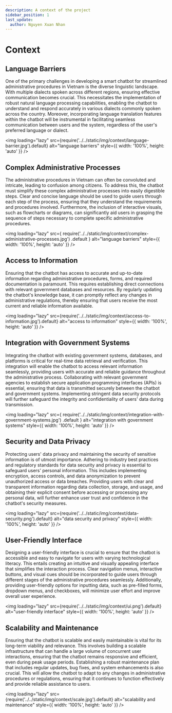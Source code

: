 ```yaml
---
description: A context of the project
sidebar_position: 1
last_update:
  author: Nguyen Xuan Nhan
---
```


# Context

<p align="justify">

## Language Barriers

One of the primary challenges in developing a smart chatbot for streamlined administrative procedures in Vietnam is the diverse linguistic landscape. With multiple dialects spoken across different regions, ensuring effective communication becomes crucial. This necessitates the implementation of robust natural language processing capabilities, enabling the chatbot to understand and respond accurately in various dialects commonly spoken across the country. Moreover, incorporating language translation features within the chatbot will be instrumental in facilitating seamless communication between users and the system, regardless of the user's preferred language or dialect.

<img
  loading="lazy"
  src={require('../../static/img/context/language-barrier.jpg').default}
  alt="language barriers"
  style={{ width: '100%', height: 'auto' }}
/>

## Complex Administrative Processes

The administrative procedures in Vietnam can often be convoluted and intricate, leading to confusion among citizens. To address this, the chatbot must simplify these complex administrative processes into easily digestible steps. Clear and concise language should be used to guide users through each step of the process, ensuring that they understand the requirements and procedures involved. Furthermore, the inclusion of interactive visuals, such as flowcharts or diagrams, can significantly aid users in grasping the sequence of steps necessary to complete specific administrative procedures.

<img
  loading="lazy"
  src={
    require('../../static/img/context/complex-administrative-processes.jpg')
      .default
  }
  alt="language barriers"
  style={{ width: '100%', height: 'auto' }}
/>

## Access to Information

Ensuring that the chatbot has access to accurate and up-to-date information regarding administrative procedures, forms, and required documentation is paramount. This requires establishing direct connections with relevant government databases and resources. By regularly updating the chatbot's knowledge base, it can promptly reflect any changes in administrative regulations, thereby ensuring that users receive the most current and reliable information available.

<img
  loading="lazy"
  src={require('../../static/img/context/access-to-information.jpg').default}
  alt="access to information"
  style={{ width: '100%', height: 'auto' }}
/>

## Integration with Government Systems

Integrating the chatbot with existing government systems, databases, and platforms is critical for real-time data retrieval and verification. This integration will enable the chatbot to access relevant information seamlessly, providing users with accurate and reliable guidance throughout the administrative process. Collaborating with relevant government agencies to establish secure application programming interfaces (APIs) is essential, ensuring that data is transmitted securely between the chatbot and government systems. Implementing stringent data security protocols will further safeguard the integrity and confidentiality of users' data during transmission.

<img
  loading="lazy"
  src={
    require('../../static/img/context/integration-with-government-systems.jpg')
      .default
  }
  alt="integration with government systems"
  style={{ width: '100%', height: 'auto' }}
/>

## Security and Data Privacy

Protecting users' data privacy and maintaining the security of sensitive information is of utmost importance. Adhering to industry best practices and regulatory standards for data security and privacy is essential to safeguard users' personal information. This includes implementing encryption, access controls, and data anonymization to prevent unauthorized access or data breaches. Providing users with clear and transparent information regarding data collection, storage, and usage, and obtaining their explicit consent before accessing or processing any personal data, will further enhance user trust and confidence in the chatbot's security measures.

<img
  loading="lazy"
  src={require('../../static/img/context/data-security.png').default}
  alt="data security and privacy"
  style={{ width: '100%', height: 'auto' }}
/>

## User-Friendly Interface

Designing a user-friendly interface is crucial to ensure that the chatbot is accessible and easy to navigate for users with varying technological literacy. This entails creating an intuitive and visually appealing interface that simplifies the interaction process. Clear navigation menus, interactive buttons, and visual cues should be incorporated to guide users through different stages of the administrative procedures seamlessly. Additionally, providing user-friendly options for inputting data, such as pre-filled forms, dropdown menus, and checkboxes, will minimize user effort and improve overall user experience.

<img
  loading="lazy"
  src={require('../../static/img/context/ui.png').default}
  alt="user-friendly interface"
  style={{ width: '100%', height: 'auto' }}
/>

## Scalability and Maintenance

Ensuring that the chatbot is scalable and easily maintainable is vital for its long-term viability and relevance. This involves building a scalable infrastructure that can handle a large volume of concurrent user interactions, ensuring that the chatbot remains responsive and efficient, even during peak usage periods. Establishing a robust maintenance plan that includes regular updates, bug fixes, and system enhancements is also crucial. This will allow the chatbot to adapt to any changes in administrative procedures or regulations, ensuring that it continues to function effectively and provide reliable assistance to users.

<img
  loading="lazy"
  src={require('../../static/img/context/scale.jpg').default}
  alt="scalability and maintenance"
  style={{ width: '100%', height: 'auto' }}
/>

</p>
